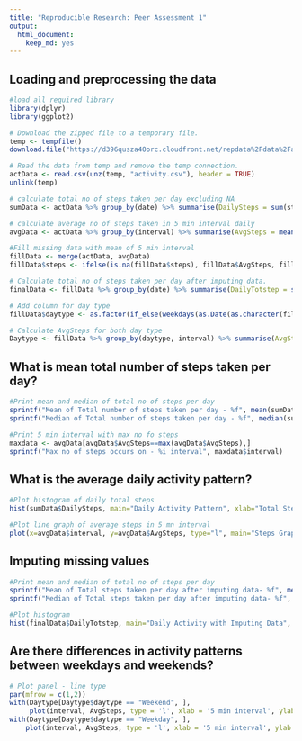 ```yaml
---
title: "Reproducible Research: Peer Assessment 1"
output: 
  html_document: 
    keep_md: yes
---
```



## Loading and preprocessing the data
```r

#load all required library
library(dplyr)
library(ggplot2)

# Download the zipped file to a temporary file.
temp <- tempfile()
download.file("https://d396qusza40orc.cloudfront.net/repdata%2Fdata%2Factivity.zip",temp)

# Read the data from temp and remove the temp connection.
actData <- read.csv(unz(temp, "activity.csv"), header = TRUE)
unlink(temp)

# calculate total no of steps taken per day excluding NA
sumData <- actData %>% group_by(date) %>% summarise(DailySteps = sum(steps, na.rm = TRUE))

# calculate average no of steps taken in 5 min interval daily
avgData <- actData %>% group_by(interval) %>% summarise(AvgSteps = mean(steps, na.rm = TRUE))

#Fill missing data with mean of 5 min interval
fillData <- merge(actData, avgData)
fillData$steps <- ifelse(is.na(fillData$steps), fillData$AvgSteps, fillData$steps)

# Calculate total no of steps taken per day after imputing data.
finalData <- fillData %>% group_by(date) %>% summarise(DailyTotstep = sum(steps))

# Add column for day type
fillData$daytype <- as.factor(if_else(weekdays(as.Date(as.character(fillData$date))) %in% c('Saturday','Sunday'), "Weekend", "Weekday"))

# Calculate AvgSteps for both day type
Daytype <- fillData %>% group_by(daytype, interval) %>% summarise(AvgSteps = mean(steps))

```

## What is mean total number of steps taken per day?
```r

#Print mean and median of total no of steps per day
sprintf("Mean of Total number of steps taken per day - %f", mean(sumData$DailySteps) )
sprintf("Median of Total number of steps taken per day - %f", median(sumData$DailySteps) )

#Print 5 min interval with max no fo steps
maxdata <- avgData[avgData$AvgSteps==max(avgData$AvgSteps),]
sprintf("Max no of steps occurs on - %i interval", maxdata$interval)

```

## What is the average daily activity pattern?
```r

#Plot histogram of daily total steps
hist(sumData$DailySteps, main="Daily Activity Pattern", xlab="Total Steps per Day", ylab="Frequency", col="orange")

#Plot line graph of average steps in 5 mn interval
plot(x=avgData$interval, y=avgData$AvgSteps, type="l", main="Steps Graph", xlab="Interval", ylab="Steps", col="blue")

```

## Imputing missing values
```r

#Print mean and median of total no of steps per day
sprintf("Mean of Total steps taken per day after imputing data- %f", mean(finalData$DailyTotstep) )
sprintf("Median of Total steps taken per day after imputing data- %f", median(finalData$DailyTotstep) )

#Plot histogram
hist(finalData$DailyTotstep, main="Daily Activity with Imputing Data", xlab="Total Steps per Day", ylab="Frequency", col="red")

```

## Are there differences in activity patterns between weekdays and weekends?
```r

# Plot panel - line type
par(mfrow = c(1,2))
with(Daytype[Daytype$daytype == "Weekend", ], 
     plot(interval, AvgSteps, type = 'l', xlab = '5 min interval', ylab = 'Avg Weekend Steps'))
with(Daytype[Daytype$daytype == "Weekday", ],
    plot(interval, AvgSteps, type = 'l', xlab = '5 min interval', ylab = 'Avg Weekday Steps'))

```

